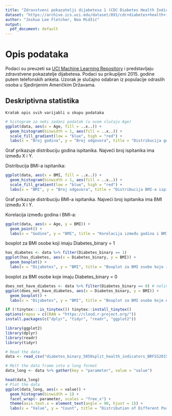 ```yaml
---
title: "Zdravstveni pokazatelji dijabetesa 1 (CDC Diabetes Health Indicators)"
dataset: "https://archive.ics.uci.edu/dataset/891/cdc+diabetes+health+indicators"
author: "Joshua Lee Fletcher, Noa Midžić"
output:
  pdf_document: default
---
```


# Opis podataka

Podaci su preuzeti sa [UCI Machine Learning Repository](https://archive.ics.uci.edu/dataset/891/cdc+diabetes+health+indicators) i predstavljaju zdravstvene pokazatelje dijabetesa. Podaci su prikupljeni 2015. godine putem telefonskih anketa. Uzorak je slučajno odabran iz populacije odraslih osoba u Sjedinjenim Američkim Državama.

## Deskriptivna statistika

` Kratak opis svih varijabli u skupu podataka `

```r
# histogram za neki zadani podatak (u ovom slučaju Age)
ggplot(data, aes(x = Age, fill = ..x..)) +
  geom_histogram(binwidth = 1, aes(fill = ..x..)) +
  scale_fill_gradient(low = "blue", high = "red") +
  labs(x = "Broj godina", y = "Broj odgovora", title = "Distribucija godina ispitanika") # nolint
```

Graf prikazuje distribuciju godina ispitanika. Najveći broj ispitanika ima između X i Y.

Distribucija BMI-a ispitanika:

```r
ggplot(data, aes(x = BMI, fill = ..x..)) +
  geom_histogram(binwidth = 1, aes(fill = ..x..)) +
  scale_fill_gradient(low = "blue", high = "red") +
  labs(x = "BMI", y = "Broj odgovora", title = "Distribucija BMI-a ispitanika") # nolint
```

Graf prikazuje distribuciju BMI-a ispitanika. Najveći broj ispitanika ima BMI između X i Y.

Korelacija između godina i BMI-a:

```r
ggplot(data, aes(x = Age, y = BMI)) +
  geom_point() +
  labs(x = "Godine", y = "BMI", title = "Korelacija između godina i BMI-a") # nolint
```

boxplot za BMI osobe koji imaju Diabetes_binary = 1

```r
has_diabetes <- data %>% filter(Diabetes_binary == 1)
ggplot(has_diabetes, aes(x = Diabetes_binary, y = BMI)) +
  geom_boxplot() +
  labs(x = "Dijabetes", y = "BMI", title = "Boxplot za BMI osobe koje imaju dijabetes") # nolint
```

boxplot za BMI osobe koje imaju Diabetes_binary = 0

```r
does_not_have_diabetes <- data %>% filter(Diabetes_binary == 0) # nolint
ggplot(does_not_have_diabetes, aes(x = Diabetes_binary, y = BMI)) +
  geom_boxplot() +
  labs(x = "Dijabetes", y = "BMI", title = "Boxplot za BMI osobe koje nemaju dijabetes") # nolint
```




```r
if (!tinytex:::is_tinytex()) tinytex::install_tinytex()
options(repos = c(CRAN = "https://cloud.r-project.org/"))
install.packages(c("dplyr", "tidyr", "readr", "ggplot2"))

library(ggplot2)
library(dplyr)
library(readr)
library(tidyr)
```

```r
# Read the data
data <- read_csv("diabetes_binary_5050split_health_indicators_BRFSS2015.csv")
```

```r
# Melt the data frame into a long format
data_long <- data %>% gather(key = "parameter", value = "value")
```

```r
head(data_long)
# Plot the data
ggplot(data_long, aes(x = value)) +
  geom_histogram(binwidth = 1) +
  facet_wrap(~ parameter, scales = "free_x") +
  theme(axis.text.x = element_text(angle = 90, hjust = 1)) +
  labs(x = "Value", y = "Count", title = "Distribution of Different Parameters")
```
